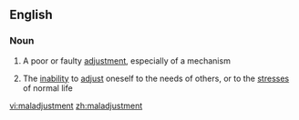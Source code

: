 ==English==

===Noun===
{{en-noun}}

# A poor or faulty [[adjustment]], especially of a mechanism
#{{psychology}} The [[inability]] to [[adjust]] oneself to the needs of others, or to the [[stress]]es of normal life

[[vi:maladjustment]]
[[zh:maladjustment]]